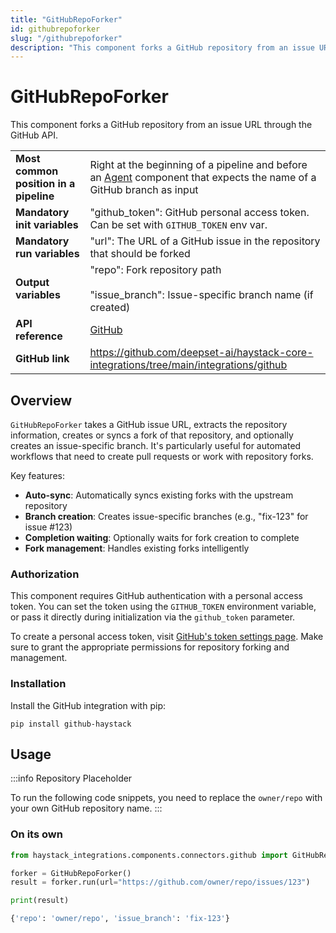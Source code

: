 ```yaml
---
title: "GitHubRepoForker"
id: githubrepoforker
slug: "/githubrepoforker"
description: "This component forks a GitHub repository from an issue URL through the GitHub API."
---
```


# GitHubRepoForker

This component forks a GitHub repository from an issue URL through the GitHub API.

|  |  |
| --- | --- |
| **Most common position in a pipeline** | Right at the beginning of a pipeline and before an [Agent](/docs/pipeline-components/agents-1/agent.mdx) component that expects the name of a GitHub branch as input |
| **Mandatory init variables** | "github_token": GitHub personal access token. Can be set with `GITHUB_TOKEN` env var. |
| **Mandatory run variables** | "url": The URL of a GitHub issue in the repository that should be forked |
| **Output variables** | "repo": Fork repository path  <br /> <br />"issue_branch": Issue-specific branch name (if created) |
| **API reference** | [GitHub](/reference/integrations-hanlp) |
| **GitHub link** | https://github.com/deepset-ai/haystack-core-integrations/tree/main/integrations/github |

## Overview

`GitHubRepoForker` takes a GitHub issue URL, extracts the repository information, creates or syncs a fork of that repository, and optionally creates an issue-specific branch. It's particularly useful for automated workflows that need to create pull requests or work with repository forks.

Key features:

- **Auto-sync**: Automatically syncs existing forks with the upstream repository
- **Branch creation**: Creates issue-specific branches (e.g., "fix-123" for issue #123)
- **Completion waiting**: Optionally waits for fork creation to complete
- **Fork management**: Handles existing forks intelligently

### Authorization

This component requires GitHub authentication with a personal access token. You can set the token using the `GITHUB_TOKEN` environment variable, or pass it directly during initialization via the `github_token` parameter.

To create a personal access token, visit [GitHub's token settings page](https://github.com/settings/tokens). Make sure to grant the appropriate permissions for repository forking and management.

### Installation

Install the GitHub integration with pip:

```shell
pip install github-haystack
```

## Usage

:::info
Repository Placeholder

To run the following code snippets, you need to replace the `owner/repo` with your own GitHub repository name.
:::

### On its own

```python
from haystack_integrations.components.connectors.github import GitHubRepoForker

forker = GitHubRepoForker()
result = forker.run(url="https://github.com/owner/repo/issues/123")

print(result)
```

```bash
{'repo': 'owner/repo', 'issue_branch': 'fix-123'}
```
